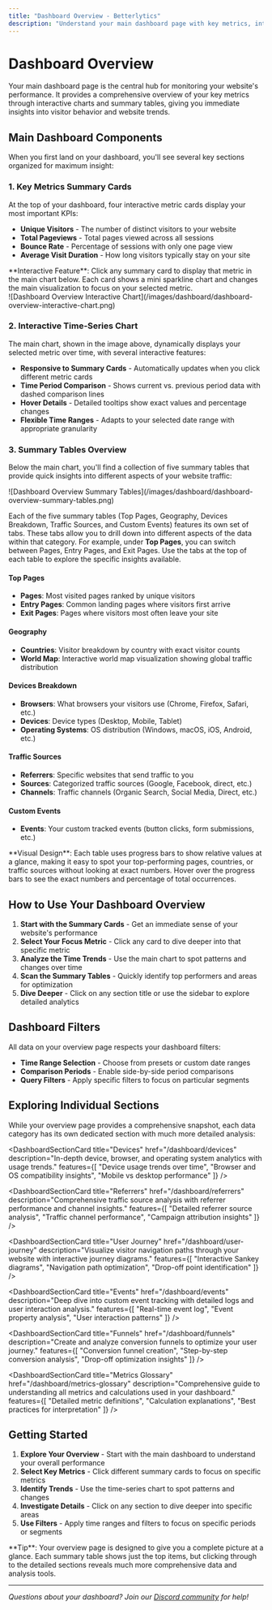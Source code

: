 ```yaml
---
title: "Dashboard Overview - Betterlytics"
description: "Understand your main dashboard page with key metrics, interactive charts, and summary tables that give you a complete view of your website's performance."
---
```



# Dashboard Overview

Your main dashboard page is the central hub for monitoring your website's performance. It provides a comprehensive overview of your key metrics through interactive charts and summary tables, giving you immediate insights into visitor behavior and website trends.

## Main Dashboard Components

When you first land on your dashboard, you'll see several key sections organized for maximum insight:

### 1. Key Metrics Summary Cards

At the top of your dashboard, four interactive metric cards display your most important KPIs:

- **Unique Visitors** - The number of distinct visitors to your website
- **Total Pageviews** - Total pages viewed across all sessions
- **Bounce Rate** - Percentage of sessions with only one page view
- **Average Visit Duration** - How long visitors typically stay on your site

<Callout type="info">
**Interactive Feature**: Click any summary card to display that metric in the main chart below. Each card shows a mini sparkline chart and changes the main visualization to focus on your selected metric.
</Callout>

<div style={{ textAlign: "center", margin: "20px 0" }}>
  ![Dashboard Overview Interactive Chart](/images/dashboard/dashboard-overview-interactive-chart.png)
</div>

### 2. Interactive Time-Series Chart

The main chart, shown in the image above, dynamically displays your selected metric over time, with several interactive features:

- **Responsive to Summary Cards** - Automatically updates when you click different metric cards
- **Time Period Comparison** - Shows current vs. previous period data with dashed comparison lines
- **Hover Details** - Detailed tooltips show exact values and percentage changes
- **Flexible Time Ranges** - Adapts to your selected date range with appropriate granularity

### 3. Summary Tables Overview

Below the main chart, you'll find a collection of five summary tables that provide quick insights into different aspects of your website traffic:

<div style={{ textAlign: "center", margin: "20px 0" }}>
  ![Dashboard Overview Summary Tables](/images/dashboard/dashboard-overview-summary-tables.png)
</div>

Each of the five summary tables (Top Pages, Geography, Devices Breakdown, Traffic Sources, and Custom Events) features its own set of tabs. 
These tabs allow you to drill down into different aspects of the data within that category. 
For example, under **Top Pages**, you can switch between Pages, Entry Pages, and Exit Pages. 
Use the tabs at the top of each table to explore the specific insights available.

#### Top Pages
- **Pages**: Most visited pages ranked by unique visitors
- **Entry Pages**: Common landing pages where visitors first arrive
- **Exit Pages**: Pages where visitors most often leave your site

#### Geography
- **Countries**: Visitor breakdown by country with exact visitor counts
- **World Map**: Interactive world map visualization showing global traffic distribution

#### Devices Breakdown
- **Browsers**: What browsers your visitors use (Chrome, Firefox, Safari, etc.)
- **Devices**: Device types (Desktop, Mobile, Tablet)
- **Operating Systems**: OS distribution (Windows, macOS, iOS, Android, etc.)

#### Traffic Sources
- **Referrers**: Specific websites that send traffic to you
- **Sources**: Categorized traffic sources (Google, Facebook, direct, etc.)
- **Channels**: Traffic channels (Organic Search, Social Media, Direct, etc.)

#### Custom Events
- **Events**: Your custom tracked events (button clicks, form submissions, etc.)

<Callout type="tip">
**Visual Design**: Each table uses progress bars to show relative values at a glance, making it easy to spot your top-performing pages, countries, or traffic sources without looking at exact numbers. Hover over the progress bars to see the exact numbers and percentage of total occurrences.
</Callout>

## How to Use Your Dashboard Overview

1. **Start with the Summary Cards** - Get an immediate sense of your website's performance
2. **Select Your Focus Metric** - Click any card to dive deeper into that specific metric
3. **Analyze the Time Trends** - Use the main chart to spot patterns and changes over time
4. **Scan the Summary Tables** - Quickly identify top performers and areas for optimization
5. **Dive Deeper** - Click on any section title or use the sidebar to explore detailed analytics

## Dashboard Filters

All data on your overview page respects your dashboard filters:
- **Time Range Selection** - Choose from presets or custom date ranges
- **Comparison Periods** - Enable side-by-side period comparisons
- **Query Filters** - Apply specific filters to focus on particular segments

## Exploring Individual Sections

While your overview page provides a comprehensive snapshot, each data category has its own dedicated section with much more detailed analysis:

<DashboardSectionGrid>
  <DashboardSectionCard
    title="Geography"
    href="/dashboard/geography"
    description="Expanded geographic analysis with detailed country statistics and regional insights."
    features={[
      "Comprehensive country breakdowns",
      "Regional traffic patterns", 
      "Geographic targeting opportunities"
    ]}
  />

  <DashboardSectionCard
    title="Devices"
    href="/dashboard/devices"
    description="In-depth device, browser, and operating system analytics with usage trends."
    features={[
      "Device usage trends over time",
      "Browser and OS compatibility insights",
      "Mobile vs desktop performance"
    ]}
  />

  <DashboardSectionCard
    title="Referrers"
    href="/dashboard/referrers"
    description="Comprehensive traffic source analysis with referrer performance and channel insights."
    features={[
      "Detailed referrer source analysis",
      "Traffic channel performance",
      "Campaign attribution insights"
    ]}
  />

  <DashboardSectionCard
    title="User Journey"
    href="/dashboard/user-journey"
    description="Visualize visitor navigation paths through your website with interactive journey diagrams."
    features={[
      "Interactive Sankey diagrams",
      "Navigation path optimization",
      "Drop-off point identification"
    ]}
  />

  <DashboardSectionCard
    title="Events"
    href="/dashboard/events"
    description="Deep dive into custom event tracking with detailed logs and user interaction analysis."
    features={[
      "Real-time event log",
      "Event property analysis",
      "User interaction patterns"
    ]}
  />

  <DashboardSectionCard
    title="Funnels"
    href="/dashboard/funnels"
    description="Create and analyze conversion funnels to optimize your user journey."
    features={[
      "Conversion funnel creation",
      "Step-by-step conversion analysis",
      "Drop-off optimization insights"
    ]}
  />

  <DashboardSectionCard
    title="Metrics Glossary"
    href="/dashboard/metrics-glossary"
    description="Comprehensive guide to understanding all metrics and calculations used in your dashboard."
    features={[
      "Detailed metric definitions",
      "Calculation explanations",
      "Best practices for interpretation"
    ]}
  />
</DashboardSectionGrid>

## Getting Started

1. **Explore Your Overview** - Start with the main dashboard to understand your overall performance
2. **Select Key Metrics** - Click different summary cards to focus on specific metrics
3. **Identify Trends** - Use the time-series chart to spot patterns and changes
4. **Investigate Details** - Click on any section to dive deeper into specific areas
5. **Use Filters** - Apply time ranges and filters to focus on specific periods or segments

<Callout type="tip">
**Tip**: Your overview page is designed to give you a complete picture at a glance. Each summary table shows just the top items, but clicking through to the detailed sections reveals much more comprehensive data and analysis tools.
</Callout>

---

_Questions about your dashboard? Join our [Discord community](https://discord.gg/vwqSvPn6sP) for help!_
